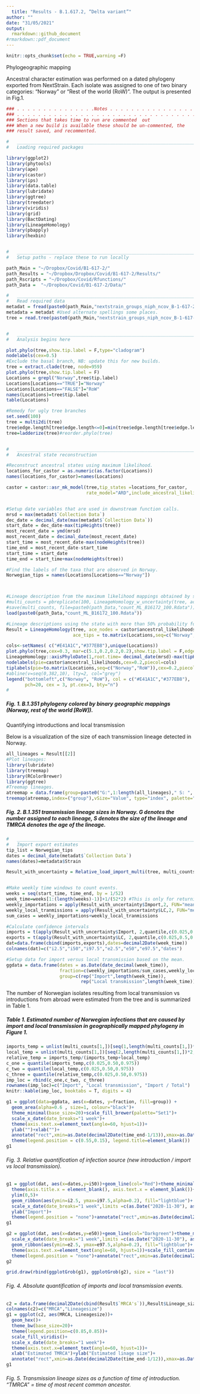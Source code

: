 ```yaml
---
  title: "Results - B.1.617.2, “Delta variant”"
author: ""
date: "31/05/2021"
output: 
  rmarkdown::github_document
#rmarkdown::pdf_document
---
```

  
  ```r
knitr::opts_chunk$set(echo = TRUE,warning =F)
```

Phylogeographic mapping

Ancestral character estimation was performed on a dated phylogeny exported from NextStrain. Each isolate was assigned to one of two binary categories: "Norway" or "Rest of the world (RoW)". The output is presented in Fig.1.



```r
### . . . . . . . . . . . . . . .Notes . . . . . . . . . . . . . . . . . . . . .
### . . . . . . . . . . . . . . . . . . . . . . . . . . . . . . . . . . . . . ..
### Sections that takes time to run are commented  out                      ####
### When a new build is available these should be un-commented, the         ####
### result saved, and recommented.                                          ####

#   ____________________________________________________________________________
#   Loading required packages                                               ####

library(ggplot2)
library(phytools)
library(ape)
library(castor)
library(ips)
library(data.table)
library(lubridate)
library(ggtree)
library(treedater)
library(viridis)
library(grid)
library(BactDating)
library(LineageHomology)
library(pbapply)
library(hexbin)


#   ____________________________________________________________________________
#   Setup paths - replace these to run locally                              ####

path_Main = "~/Dropbox/Covid/B1-617-2/"
path_Results = "~/Dropbox/Dropbox/Covid/B1-617-2/Results/"
path_Rscripts = "~/Dropbox/Covid/Rfunctions/"
path_Data =  "~/Dropbox/Covid/B1-617-2/Data/"

#   ____________________________________________________________________________
#   Read required data                                                      ####
metadat = fread(paste0(path_Main,"nextstrain_groups_niph_ncov_B-1-617-2021-05-31_metadata.tsv"))
metadata = metadat #Used alternate spellings some places.
tree = read.tree(paste0(path_Main,"nextstrain_groups_niph_ncov_B-1-617-2021-05-31_timetree.nwk"))


#   ____________________________________________________________________________
#   Analysis begins here                                                    ####

plot.phylo(tree,show.tip.label = F,type="cladogram")
nodelabels(cex=0.5)
#Exclude the basal branch, NB: update this for new builds.
tree = extract.clade(tree, node=959)
plot.phylo(tree,show.tip.label = F)
Locations = grepl("Norway",tree$tip.label)
Locations[Locations=="TRUE"]="Norway"
Locations[Locations=="FALSE"]="RoW"
names(Locations)=tree$tip.label
table(Locations)

#Remedy for ugly tree branches
set.seed(100)
tree = multi2di(tree)
tree$edge.length[tree$edge.length<=0]=min(tree$edge.length[tree$edge.length>0])
tree=ladderize(tree)#reorder.phylo(tree)


#   ____________________________________________________________________________
#   Ancestral state reconstruction                                          ####

#Reconstruct ancestral states using maximum likelihood.
locations_for_castor = as.numeric(as.factor(Locations))
names(locations_for_castor)=names(Locations)

castor = castor::asr_mk_model(tree,tip_states =locations_for_castor,
                              rate_model="ARD",include_ancestral_likelihoods = T)


#Setup date variables that are used in downstream function calls.
mrsd = max(metadat$`Collection Data`)
dec_date = decimal_date(max(metadat$`Collection Data`))
start_date = dec_date-max(tipHeights(tree))
most_recent_date = ymd(mrsd)
most_recent_date = decimal_date(most_recent_date)
start_time = most_recent_date-max(nodeHeights(tree))
time_end = most_recent_date-start_time
start_time = start_date
time_end = start_time+max(nodeHeights(tree))

#Find the labels of the taxa that are observed in Norway. 
Norwegian_tips = names(Locations[Locations=="Norway"])



#Lineage description from the maximum likelihood mappings obtained by sampling from node probabilities.
#multi_counts = pbreplicate(100, LineageHomology_w_uncertainty(tree, ace_nodes = castor$ancestral_likelihoods, give_tips = Norwegian_tips,ace_tips = to.matrix(Locations,seq=c("Norway","RoW")),start_time = start_date))
#save(multi_counts, file=paste0(path_Data,"count_ML_B16172_100.Rdata"))
load(paste0(path_Data,"count_ML_B16172_100.Rdata"))

#Lineage descriptions using the state with more than 50% probability for all nodes.
Result = LineageHomology(tree, ace_nodes = castor$ancestral_likelihoods,give_tips = Norwegian_tips,
                         ace_tips = to.matrix(Locations,seq=c("Norway","RoW")),start_time = start_date)

```

```r
cols<-setNames( c("#E41A1C","#377EB8"),unique(Locations))
plot.phylo(tree,cex=0.3, mar=c(5.1,0.2,0.2,0.2),show.tip.label = F,edge.width=2)
LineageHomology::axisPhyloDate(1,root.time= decimal_date(mrsd)-max(tipHeights(tree)), backward = F, lwd=4)
nodelabels(pie=castor$ancestral_likelihoods,cex=0.2,piecol=cols)
tiplabels(pie=to.matrix(Locations,seq=c("Norway","RoW")),cex=0.2,piecol=cols)
#abline(v=seq(0,382,10), lty=2, col="grey")
legend("bottomleft",c("Norway", "RoW"), col = c("#E41A1C","#377EB8"),
       pch=20, cex = 3, pt.cex=3, bty="n")
# 
```

##### Fig. 1. B.1.351 phylogeny colored by binary geographic mappings (Norway, rest of the world [RoW]). 

Quantifying introductions and local transmission

Below is a visualization of the size of each transmission lineage detected in Norway.

```r
all_lineages = Result[[2]]
#Plot lineages:
library(lubridate)
library(treemap)
library(RColorBrewer)
library(ggtree)
#Treemap lineages.
atreemap = data.frame(group=paste0("G:",1:length(all_lineages)," S: ", all_lineages, " mrca: ",decimal2Date(Result$`MRCA's`)),Value=all_lineages)
treemap(atreemap,index=("group"),vSize="Value", type="index", palette="Paired")
```

##### Fig. 2. B.1.351 transmission lineage sizes in Norway. G denotes the number assigned to each lineage, S denotes the size of the lineage and TMRCA denotes the age of the lineage.

```r
#   ____________________________________________________________________________
#   Import export estimates                                                 ####
tip_list = Norwegian_tips
dates = decimal_date(metadat$`Collection Data`)
names(dates)=metadata$Strain

Result_with_uncertainty = Relative_load_import_multi(tree, multi_counts,dates, start_date,tip_list=Norwegian_tips)


#Make weekly time windows to count events. 
weeks = seq(start_time, time_end, by = 1/52)
week_time=weeks[1:(length(weeks)-1)]+1/(52*2) #This is only for returning results at midpoint of weeks.
weekly_importations = apply(Result_with_uncertainty$Import,2, FUN="mean")
weekly_local_tranmissions = apply(Result_with_uncertainty$LC,2, FUN="mean")
sum_cases = weekly_importations+weekly_local_tranmissions

#Calculate confidence intervals
imports = t(apply(Result_with_uncertainty$Import, 2,quantile,c(0.025,0.5,0.975)))
exports = t(apply(Result_with_uncertainty$LC, 2,quantile,c(0.025,0.5,0.975)))
dat=data.frame(cbind(imports,exports),dates=decimal2Date(week_time))
colnames(dat)=c("i2.5","i50","i97.5","e2.5","e50","e97.5","dates")

#Setup data for import versus local transmission based on the mean.
ggdata = data.frame(dates = as.Date(date_decimal(week_time)),
                    fraction=c(weekly_importations/sum_cases,weekly_local_tranmissions/sum_cases),
                    group=c(rep("Import",length(week_time)),
                            rep("Local transmission",length(week_time))))
```

The number of Norwegian isolates resulting from local transmission vs introductions from abroad were estimated from the tree and is summarized in Table 1.

##### Table 1. Estimated number of Norwegian infections that are caused by import and local transmission in geographically mapped phylogeny in Figure 1.

```r
imports_temp = unlist(multi_counts[1,])[seq(1,length(multi_counts[1,])*2,by=2)]
local_temp = unlist(multi_counts[1,])[seq(2,length(multi_counts[1,])*2,by=2)]
relative_temp = imports_temp/(imports_temp+local_temp)
c_one = quantile(imports_temp,c(0.025,0.50,0.975))
c_two = quantile(local_temp,c(0.025,0.50,0.975))
c_three = quantile(relative_temp,c(0.025,0.50,0.975))
imp_loc = rbind(c_one,c_two, c_three)
rownames(imp_loc)=c("Import", "Local transmission", "Import / Total")
knitr::kable(imp_loc, booktabs = T, digits = 4)
```


```r
g1 = ggplot(data=ggdata, aes(x=dates, y=fraction, fill=group)) + 
  geom_area(alpha=0.6 , size=1, colour="black")+
  theme_minimal(base_size=20)+scale_fill_brewer(palette="Set1")+
  scale_x_date(date_breaks="1 week")+
  theme(axis.text.x=element_text(angle=60, hjust=1))+
  ylab("")+xlab("")+
  annotate("rect",xmin=as.Date(decimal2Date(time_end-1/13)),xmax=as.Date(dat$dates[length(dat$dates)]-7),ymin=-Inf,ymax=Inf,alpha=0.2)+
  theme(legend.position = c(0.55,0.15), legend.title=element_blank())
g1
```

###### Fig. 3. Relative quantification of infection source (new introduction / import vs local transmission).


```r
g1 = ggplot(dat, aes(x=dates,y=i50))+geom_line(col="Red")+theme_minimal(base_size=20)+
  theme(axis.title.x = element_blank(), axis.text.x = element_blank())+
  ylim(0,5)+
  geom_ribbon(aes(ymin=i2.5, ymax=i97.5,alpha=0.2), fill="lightblue")+
  scale_x_date(date_breaks="1 week",limits =c(as.Date("2020-11-30"), as.Date("2021-03-28")),expand=c(0,0))+
  ylab("Import")+
  theme(legend.position = "none")+annotate("rect",xmin=as.Date(decimal2Date(time_end-1/13)),xmax=as.Date(dat$dates[length(dat$dates)])-7,ymin=-Inf,ymax=Inf,alpha=0.2)
g1

g2 = ggplot(dat, aes(x=dates,y=e50))+geom_line(col="Darkgreen")+theme_minimal(base_size=20)+ylim(0,80)+
  scale_x_date(date_breaks="1 week",limits =c(as.Date("2020-11-30"), as.Date("2021-03-28")), expand=c(0,0))+
  geom_ribbon(aes(ymin=e2.5, ymax=e97.5,alpha=0.2), fill="lightblue")+
  theme(axis.text.x=element_text(angle=60, hjust=1))+scale_fill_continuous("Grey")+ylab("Local transmission")+xlab("")+
  theme(legend.position = "none")+annotate("rect",xmin=as.Date(decimal2Date(time_end-1/13)),xmax=as.Date(dat$dates[length(dat$dates)])-7,ymin=-Inf,ymax=Inf,alpha=0.2)
g2
```

```r
grid.draw(rbind(ggplotGrob(g1), ggplotGrob(g2), size = "last"))
```

###### Fig. 4. Absolute quantification of imports and local transmission events. 

```r
c2 = data.frame(decimal2Date(cbind(Result$`MRCA's`)),Result$Lineage_sizes)
colnames(c2)=c("MRCA","Lineagesize")
g1 = ggplot(c2, aes(MRCA, Lineagesize))+
  geom_hex()+
  theme_bw(base_size=20)+
  theme(legend.position=c(0.85,0.85))+
  scale_fill_viridis()+
  scale_x_date(date_breaks="1 week")+
  theme(axis.text.x=element_text(angle=60, hjust=1))+
  xlab("Estimated TMRCA")+ylab("Estimated linage size")+
  annotate("rect",xmin=as.Date(decimal2Date(time_end-1/12)),xmax=as.Date(dat$dates[length(dat$dates)]),ymin=-Inf,ymax=Inf,alpha=0.2)
g1

```

###### Fig. 5.  Transmission lineage sizes as a function of time of introduction. “TMRCA” = time of most recent common ancestor.
